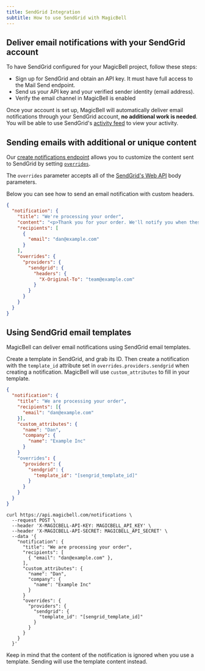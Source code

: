 ```yaml
---
title: SendGrid Integration
subtitle: How to use SendGrid with MagicBell
---
```


## Deliver email notifications with your SendGrid account

To have SendGrid configured for your MagicBell project, follow these steps:

- Sign up for SendGrid and obtain an API key. It must have full access to the Mail Send endpoint.
- Send us your API key and your verified sender identity (email address).
- Verify the email channel in MagicBell is enabled

Once your account is set up, MagicBell will automatically deliver email
notifications through your SendGrid account, **no additional work is needed**. You will
be able to use SendGrid's [activity feed](https://app.sendgrid.com/email_activity)
to view your activity.

## Sending emails with additional or unique content

Our [create notifications endpoint](https://magicbell.com/docs/rest-api/reference#create-notification)
allows you to customize the content sent to SendGrid by setting
[`overrides`](https://magicbell.com/docs/overrides).

The `overrides` parameter accepts all of the [SendGrid's Web API](https://docs.sendgrid.com/api-reference/mail-send/mail-send)
body parameters.

Below you can see how to send an email notification with custom headers.

```json
{
  "notification": {
    "title": "We're processing your order",
    "content": "<p>Thank you for your order. We'll notify you when these items are ready.</p>",
    "recipients": [
      {
        "email": "dan@example.com"
      }
    ],
    "overrides": {
      "providers": {
        "sendgrid": {
          "headers": {
            "X-Original-To": "team@example.com"
          }
        }
      }
    }
  }
}
```

## Using SendGrid email templates

MagicBell can deliver email notifications using SendGrid email templates.

Create a template in SendGrid, and grab its ID. Then create a notification with
the `template_id` attribute set in `overrides.providers.sendgrid` when creating
a notification. MagicBell will use `custom_attributes` to fill in your template.

<Tabs>

```json title=PAYLOAD hideHeader noTopBorderRadius
{
  "notification": {
    "title": "We are processing your order",
    "recipients": [{
      "email": "dan@example.com"
    }],
    "custom_attributes": {
      "name": "Dan",
      "company": {
        "name": "Example Inc"
      }
    }
    "overrides": {
      "providers": {
        "sendgrid": {
          "template_id": "[sengrid_template_id]"
        }
      }
    }
  }
}
```

```curl title=cURL hideHeader noTopBorderRadius
curl https://api.magicbell.com/notifications \
  --request POST \
  --header 'X-MAGICBELL-API-KEY: MAGICBELL_API_KEY' \
  --header 'X-MAGICBELL-API-SECRET: MAGICBELL_API_SECRET' \
  --data '{
    "notification": {
      "title": "We are processing your order",
      "recipients": [
        { "email": "dan@example.com" },
      ],
      "custom_attributes": {
        "name": "Dan",
        "company": {
          "name": "Example Inc"
        }
      }
      "overrides": {
        "providers": {
          "sendgrid": {
            "template_id": "[sengrid_template_id]"
          }
        }
      }
    }
  }'
```

</Tabs>

Keep in mind that the content of the notification is ignored when you use a
template. Sending will use the template content instead.
